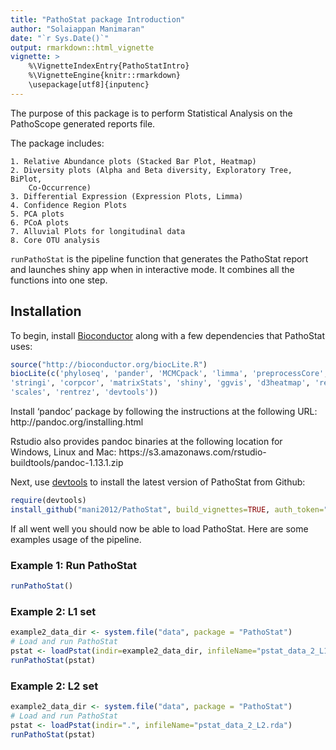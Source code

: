 ```yaml
---
title: "PathoStat package Introduction"
author: "Solaiappan Manimaran"
date: "`r Sys.Date()`"
output: rmarkdown::html_vignette
vignette: >
    %\VignetteIndexEntry{PathoStatIntro}
    %\VignetteEngine{knitr::rmarkdown}
    \usepackage[utf8]{inputenc}
---
```

The purpose of this package is to perform Statistical Analysis on the 
PathoScope generated reports file.

The package includes:

    1. Relative Abundance plots (Stacked Bar Plot, Heatmap)
    2. Diversity plots (Alpha and Beta diversity, Exploratory Tree, BiPlot, 
        Co-Occurrence)
    3. Differential Expression (Expression Plots, Limma)
    4. Confidence Region Plots
    5. PCA plots
    6. PCoA plots
    7. Alluvial Plots for longitudinal data
    8. Core OTU analysis

`runPathoStat` is the pipeline function that generates the PathoStat report
and launches shiny app when in interactive mode. It combines all the functions 
into one step.

## Installation

To begin, install [Bioconductor](http://www.bioconductor.org/) along with a
few dependencies that PathoStat uses:

```r
source("http://bioconductor.org/biocLite.R")
biocLite(c('phyloseq', 'pander', 'MCMCpack', 'limma', 'preprocessCore', 
'stringi', 'corpcor', 'matrixStats', 'shiny', 'ggvis', 'd3heatmap', 'reshape2',
'scales', 'rentrez', 'devtools'))
```
Install 'pandoc' package by following the instructions at the following URL:
http://pandoc.org/installing.html

Rstudio also provides pandoc binaries at the following location for Windows, 
Linux and Mac:
https://s3.amazonaws.com/rstudio-buildtools/pandoc-1.13.1.zip 

Next, use [devtools](https://github.com/hadley/devtools) to install the latest
version of PathoStat from Github:
```r
require(devtools)
install_github("mani2012/PathoStat", build_vignettes=TRUE, auth_token="dadf36cdaef71a2f761f193862a8f6f3f36e3966")
```

If all went well you should now be able to load PathoStat. 
Here are some examples usage of the pipeline.

### Example 1: Run PathoStat
```r
runPathoStat()
```

### Example 2: L1 set
```r
example2_data_dir <- system.file("data", package = "PathoStat")
# Load and run PathoStat
pstat <- loadPstat(indir=example2_data_dir, infileName="pstat_data_2_L1.rda")
runPathoStat(pstat)
```
### Example 2: L2 set
```r
example2_data_dir <- system.file("data", package = "PathoStat")
# Load and run PathoStat
pstat <- loadPstat(indir=".", infileName="pstat_data_2_L2.rda")
runPathoStat(pstat)
```
